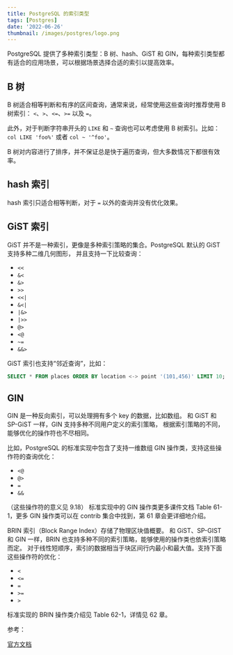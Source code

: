 ```yaml
---
title: PostgreSQL 的索引类型
tags: [Postgres]
date: '2022-06-26'
thumbnail: /images/postgres/logo.png
---
```


PostgreSQL 提供了多种索引类型：B 树、hash、GiST 和 GIN，每种索引类型都有适合的应用场景，可以根据场景选择合适的索引以提高效率。

## B 树

B 树适合相等判断和有序的区间查询，通常来说，经常使用这些查询时推荐使用 B 树索引：
`<`、`>`、`<=`、`>=` 以及 `=`。

此外，对于判断字符串开头的 `LIKE` 和 `~` 查询也可以考虑使用 B 树索引。比如：
`col LIKE 'foo%'` 或者 `col ~ '^foo'`。

B 树对内容进行了排序，并不保证总是快于遍历查询，但大多数情况下都很有效率。

## hash 索引

hash 索引只适合相等判断，对于 `=` 以外的查询并没有优化效果。

## GiST 索引

GiST 并不是一种索引，更像是多种索引策略的集合。PostgreSQL 默认的 GiST 支持多种二维几何图形，
并且支持一下比较查询：

- `<<`
- `&<`
- `&>`
- `>>`
- `<<|`
- `&<|`
- `|&>`
- `|>>`
- `@>`
- `<@`
- `~=`
- `&&>`

GiST 索引也支持“邻近查询”，比如：

```sql
SELECT * FROM places ORDER BY location <-> point '(101,456)' LIMIT 10;
```

## GIN

GIN 是一种反向索引，可以处理拥有多个 key 的数据，比如数组。
和 GiST 和 SP-GiST 一样，GIN 支持多种不同用户定义的索引策略，
根据索引策略的不同，能够优化的操作符也不尽相同。

比如，PostgreSQL 的标准实现中包含了支持一维数组 GIN 操作类，支持这些操作符的查询优化：

- `<@`
- `@>`
- `=`
- `&&`

（这些操作符的意义见 9.18）
标准实现中的 GIN 操作类更多课件文档 Table 61-1，更多 GIN 操作类可以在 contrib 集合中找到，第 61 章会更详细地介绍。

BRIN 索引（Block Range Index）存储了物理区块值概要。
和 GiST、SP-GIST 和 GIN 一样，BRIN 也支持多种不同的索引策略，能够使用的操作类也依索引策略而定。
对于线性短顺序，索引的数据相当于块区间行内最小和最大值。支持下面这些操作符的优化：

- `<`
- `<=`
- `=`
- `>=`
- `>`

标准实现的 BRIN 操作类介绍见 Table 62-1，详情见 62 章。

参考：

[官方文档](http://www.postgresql.org/docs/current/static/indexes-types.html)
